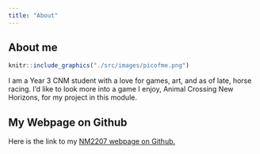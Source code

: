 ```yaml
---
title: "About"
---
```


## About me

```r
knitr::include_graphics("./src/images/picofme.png")
```

I am a Year 3 CNM student with a love for games, art, and as of late, horse racing. I'd like to look more into a game I enjoy, Animal Crossing New Horizons, for my project in this module.

## My Webpage on Github

Here is the link to my [NM2207 webpage on Github.](https://github.com/bbtpls/NM2207-Audra)
